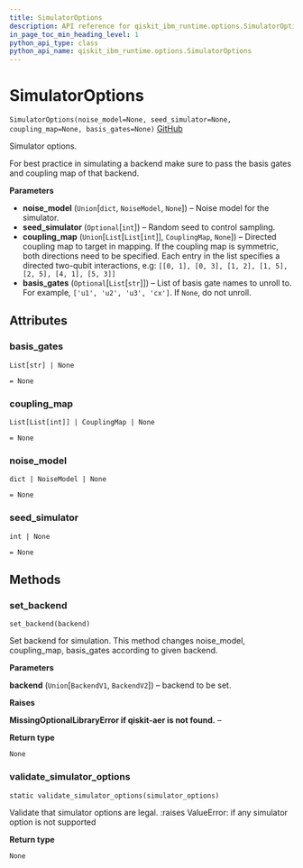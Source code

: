 ```yaml
---
title: SimulatorOptions
description: API reference for qiskit_ibm_runtime.options.SimulatorOptions
in_page_toc_min_heading_level: 1
python_api_type: class
python_api_name: qiskit_ibm_runtime.options.SimulatorOptions
---
```


# SimulatorOptions

<span id="qiskit_ibm_runtime.options.SimulatorOptions" />

`SimulatorOptions(noise_model=None, seed_simulator=None, coupling_map=None, basis_gates=None)` [GitHub](https://github.com/qiskit/qiskit-ibm-runtime/tree/stable/0.18/qiskit_ibm_runtime/options/simulator_options.py "view source code")

Simulator options.

For best practice in simulating a backend make sure to pass the basis gates and coupling map of that backend.

**Parameters**

*   **noise\_model** (`Union`\[`dict`, `NoiseModel`, `None`]) – Noise model for the simulator.
*   **seed\_simulator** (`Optional`\[`int`]) – Random seed to control sampling.
*   **coupling\_map** (`Union`\[`List`\[`List`\[`int`]], `CouplingMap`, `None`]) – Directed coupling map to target in mapping. If the coupling map is symmetric, both directions need to be specified. Each entry in the list specifies a directed two-qubit interactions, e.g: `[[0, 1], [0, 3], [1, 2], [1, 5], [2, 5], [4, 1], [5, 3]]`
*   **basis\_gates** (`Optional`\[`List`\[`str`]]) – List of basis gate names to unroll to. For example, `['u1', 'u2', 'u3', 'cx']`. If `None`, do not unroll.

## Attributes

<span id="qiskit_ibm_runtime.options.SimulatorOptions.basis_gates" />

### basis\_gates

`List[str] | None`

`= None`

<span id="qiskit_ibm_runtime.options.SimulatorOptions.coupling_map" />

### coupling\_map

`List[List[int]] | CouplingMap | None`

`= None`

<span id="qiskit_ibm_runtime.options.SimulatorOptions.noise_model" />

### noise\_model

`dict | NoiseModel | None`

`= None`

<span id="qiskit_ibm_runtime.options.SimulatorOptions.seed_simulator" />

### seed\_simulator

`int | None`

`= None`

## Methods

### set\_backend

<span id="qiskit_ibm_runtime.options.SimulatorOptions.set_backend" />

`set_backend(backend)`

Set backend for simulation. This method changes noise\_model, coupling\_map, basis\_gates according to given backend.

**Parameters**

**backend** (`Union`\[`BackendV1`, `BackendV2`]) – backend to be set.

**Raises**

**MissingOptionalLibraryError if qiskit-aer is not found.** –

**Return type**

`None`

### validate\_simulator\_options

<span id="qiskit_ibm_runtime.options.SimulatorOptions.validate_simulator_options" />

`static validate_simulator_options(simulator_options)`

Validate that simulator options are legal. :raises ValueError: if any simulator option is not supported

**Return type**

`None`

